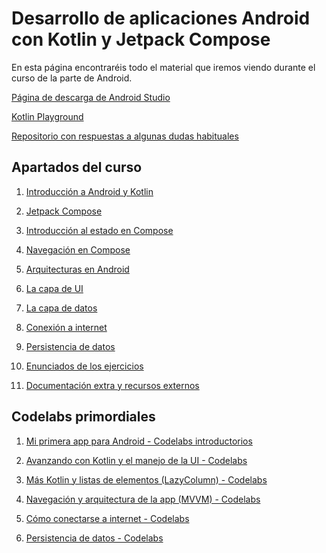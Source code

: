 
# Desarrollo de aplicaciones Android con Kotlin y Jetpack Compose

En esta página encontraréis todo el material que iremos viendo durante el curso de la parte de Android.

[Página de descarga de Android Studio](https://developer.android.com/studio?hl=es-419)

[Kotlin Playground](https://play.kotlinlang.org/)

[Repositorio con respuestas a algunas dudas habituales](https://github.com/resuadam2/FAQs-Android-Compose)

## Apartados del curso

1. [Introducción a Android y Kotlin](./1-sobre-kotlin/1-sobre-kotlin.mdx)

2. [Jetpack Compose](./2-intro-compose.mdx)

3. [Introducción al estado en Compose](./3-estado.mdx)

4. [Navegación en Compose](./4-navegacion.mdx)

5. [Arquitecturas en Android](./5-arquitectura.mdx)

6. [La capa de UI](./6-capa-ui.mdx)

7. [La capa de datos](./7-capa-datos.mdx)

8. [Conexión a internet](./8-conexion-internet.mdx)

9. [Persistencia de datos](./9-persistencia-datos.mdx)

10. [Enunciados de los ejercicios](./10-enunciados-ejercicios.mdx)

11. [Documentación extra y recursos externos](./11-documentacion-recursos-externos.mdx)


## Codelabs primordiales

  1. [Mi primera app para Android - Codelabs introductorios](https://developer.android.com/courses/android-basics-compose/unit-1?hl=es-419)

  2. [Avanzando con Kotlin y el manejo de la UI - Codelabs](https://developer.android.com/courses/android-basics-compose/unit-2?hl=es-419)

  3. [Más Kotlin y listas de elementos (LazyColumn) - Codelabs](https://developer.android.com/courses/android-basics-compose/unit-3?hl=es-419)

  4. [Navegación y arquitectura de la app (MVVM) - Codelabs](https://developer.android.com/courses/android-basics-compose/unit-4?hl=es-419)
  
  5. [Cómo conectarse a internet - Codelabs](https://developer.android.com/courses/android-basics-compose/unit-5?hl=es-419)

  6. [Persistencia de datos - Codelabs](https://developer.android.com/courses/android-basics-compose/unit-6?hl=es-419)

